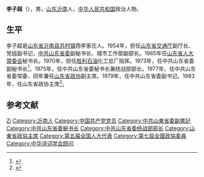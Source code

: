'''李子超'''（{{bd|1920年||2002年|catIdx=}}），男，[[山东省|山东]][[沂南县|沂南]]人，[[中华人民共和国|中华人民共和国]]政治人物。

== 生平 ==
李子超是[[山东省|山东省]][[沂南县|沂南县]][[苏村镇|苏村镇]]西李家庄人。1954年，担任[[山东省交通厅|山东省交通厅]]副厅长、党组副书记，[[中共山东省委|中共山东省委]]副秘书长、城市工作部副部长。1965年任[[山东省人大常委会|山东省人大常委会]]秘书长。1970年，担任[[胜利石油|胜利石油]]化工总厂指挥。1973年，任中共山东省委副秘书长<ref>{{cite web|title=李子超|url=http://search.huaxia.com/s.jsp?iDocId=492383|publisher=华夏经纬网|accessdate=2012-03-16|deadurl=yes|archiveurl=https://web.archive.org/web/20150514003139/http://search.huaxia.com/s.jsp?iDocId=492383|archivedate=2015-05-14}}</ref>。1975年，任中共山东省委秘书长兼统战部部长。1977年，任中共山东省委常委、同年兼任[[山东省政协|山东省政协]]副主席。1979年，任中共山东省委副书记。1983年，任山东省政协主席<ref>{{cite web|author=陈登曦|title=中国人民政治协商会议山东省委员会|url=http://sd.infobase.gov.cn/bin/mse.exe?seachword=&K=d00&A=7&rec=27&run=13|accessdate=2012-03-16|deadurl=yes|archiveurl=https://web.archive.org/web/20131126193608/http://sd.infobase.gov.cn/bin/mse.exe?seachword=|archivedate=2013-11-26}}</ref>。

== 参考文献 ==
{{reflist}}

{{中国政治人物小作品}}
{{中华人民共和国山东省正职领导人|nocat}}
{{Navboxes
| title  = 李子超在[[中华诗词学会|中华诗词学会]]的职务
| list1  =
{{中华诗词学会第一届理事会}}
}}

{{Authority control}}
{{DEFAULTSORT:Li李}}
[[Category:李姓|Zi]]
[[Category:沂南人|Category:沂南人]]
[[Category:中国共产党党员|Category:中国共产党党员]]
[[Category:中共山東省委副書記|Category:中共山東省委副書記]]
[[Category:中共山东省委秘书长|Category:中共山东省委秘书长]]
[[Category:中共山东省委统战部部长|Category:中共山东省委统战部部长]]
[[Category:山東省政協主席|Category:山東省政協主席]]
[[Category:第五届全国人大代表|Category:第五届全国人大代表]]
[[Category:第七屆全國政協委員|Category:第七屆全國政協委員]]
[[Category:中华诗词学会顾问|Category:中华诗词学会顾问]]